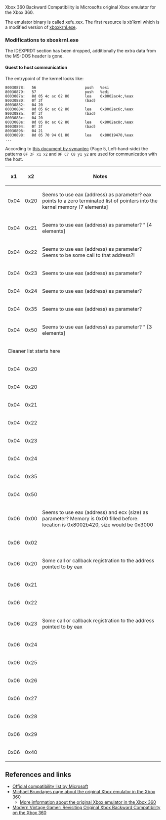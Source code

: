Xbox 360 Backward Compatibility is Microsofts original Xbox emulator for the Xbox 360.

The emulator binary is called xefu.xex. The first resource is xb1krnl which is a modified version of [[Kernel|xboxkrnl.exe]].

=== Modifications to xboxkrnl.exe ===

The IDEXPRDT section has been dropped, additionally the extra data from the MS-DOS header is gone.

==== Guest to host communication ====

The entrypoint of the kernel looks like:

<pre>
80030878:	56                   	push   %esi
80030879:	57                   	push   %edi
8003087a:	8d 05 4c ac 02 80    	lea    0x8002ac4c,%eax
80030880:	0f 3f                	(bad)  
80030882:	04 20
80030884:	8d 05 6c ac 02 80    	lea    0x8002ac6c,%eax
8003088a:	0f 3f                	(bad)  
8003088c:	04 20
8003088e:	8d 05 8c ac 02 80    	lea    0x8002ac8c,%eax
80030894:	0f 3f                	(bad)  
80030896:	04 21
80030898:	8d 05 70 94 01 80    	lea    0x80019470,%eax
...
</pre>

According to [https://www.symantec.com/avcenter/reference/Virtual_Machine_Threats.pdf this document by symantec] (Page 5, Left-hand-side) the patterns <code>0F 3F x1 x2</code> and <code>0F C7 C8 y1 y2</code> are used for communication with the host.

{| class="wikitable"
! x1 !! x2 !! Notes
|-
| 0x04 || 0x20 || Seems to use eax (address) as parameter? eax points to a zero terminated list of pointers into the kernel memory [7 elements]
|-
| 0x04 || 0x21 || Seems to use eax (address) as parameter? " [4 elements]
|-
| 0x04 || 0x22 || Seems to use eax (address) as parameter? Seems to be some call to that address?!
|-
| 0x04 || 0x23 || Seems to use eax (address) as parameter?
|-
| 0x04 || 0x24 || Seems to use eax (address) as parameter?
|-
| 0x04 || 0x35 || Seems to use eax (address) as parameter?
|-
| 0x04 || 0x50 || Seems to use eax (address) as parameter? " [3 elements]
|-
| colspan="3" | Cleaner list starts here {{FIXME}}
|-
| 0x04 || 0x20 || 
|-
| 0x04 || 0x20 || 
|-
| 0x04 || 0x21 || 
|-
| 0x04 || 0x22 || 
|-
| 0x04 || 0x23 || 
|-
| 0x04 || 0x24 || 
|-
| 0x04 || 0x35 || 
|-
| 0x04 || 0x50 || 
|-
| 0x06 || 0x00 || Seems to use eax (address) and ecx (size) as parameter? Memory is 0x00 filled before. location is 0x8002b420, size would be 0x3000
|-
| 0x06 || 0x02 || 
|-
| 0x06 || 0x20 || Some call or callback registration to the address pointed to by eax
|-
| 0x06 || 0x21 || 
|-
| 0x06 || 0x22 || 
|-
| 0x06 || 0x23 || Some call or callback registration to the address pointed to by eax
|-
| 0x06 || 0x24 || 
|-
| 0x06 || 0x25 || 
|-
| 0x06 || 0x26 || 
|-
| 0x06 || 0x27 || 
|-
| 0x06 || 0x28 || 
|-
| 0x06 || 0x29 || 
|-
| 0x06 || 0x40 ||
|}

== References and links ==
* [http://support.xbox.com/en-US/legacy-devices/original-console/play-original-games Official compatibility list by Microsoft]
* [http://michaelbrundage.com/project/xbox-360-emulator/ Michael Brundages page about the original Xbox emulator in the Xbox 360]
** [http://michaelbrundage.com/note/2005/05/15/xbox-360-emulator/ More information about the original Xbox emulator in the Xbox 360]
* [https://www.youtube.com/watch?v=Da_ont-2AG0 Modern Vintage Gamer: Revisiting Original Xbox Backward Compatibility on the Xbox 360]